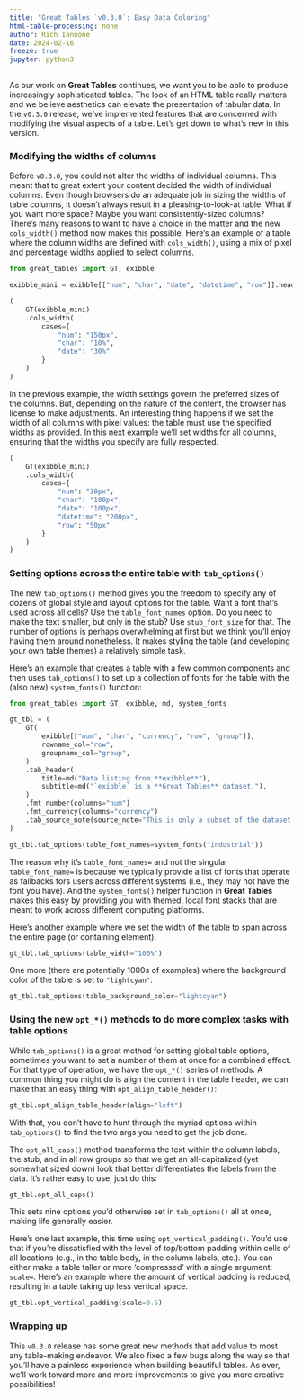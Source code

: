 ```yaml
---
title: "Great Tables `v0.3.0`: Easy Data Coloring"
html-table-processing: none
author: Rich Iannone
date: 2024-02-16
freeze: true
jupyter: python3
---
```


As our work on **Great Tables** continues, we want you to be able to produce increasingly sophisticated tables. The look of an HTML table really matters and we believe aesthetics can elevate the presentation of tabular data. In the `v0.3.0` release, we've implemented features that are concerned with modifying the visual aspects of a table. Let's get down to what's new in this version.

### Modifying the widths of columns

Before `v0.3.0`, you could not alter the widths of individual columns. This meant that to great extent your content decided the width of individual columns. Even though browsers do an adequate job in sizing the widths of table columns, it doesn't always result in a pleasing-to-look-at table. What if you want more space? Maybe you want consistently-sized columns? There's many reasons to want to have a choice in the matter and the new `cols_width()` method now makes this possible. Here's an example of a table where the column widths are defined with `cols_width()`, using a mix of pixel and percentage widths applied to select columns.

```python
from great_tables import GT, exibble

exibble_mini = exibble[["num", "char", "date", "datetime", "row"]].head(5)

(
    GT(exibble_mini)
    .cols_width(
        cases={
            "num": "150px",
            "char": "10%",
            "date": "30%"
        }
    )
)
```

In the previous example, the width settings govern the preferred sizes of the columns. But, depending on the nature of the content, the browser has license to make adjustments. An interesting thing happens if we set the width of all columns with pixel values: the table must use the specified widths as provided. In this next example we'll set widths for all columns, ensuring that the widths you specify are fully respected.

```python
(
    GT(exibble_mini)
    .cols_width(
        cases={
            "num": "30px",
            "char": "100px",
            "date": "100px",
            "datetime": "200px",
            "row": "50px"
        }
    )
)
```

### Setting options across the entire table with `tab_options()`

The new `tab_options()` method gives you the freedom to specify any of dozens of global style and layout options for the table. Want a font that's used across all cells? Use the `table_font_names` option. Do you need to make the text smaller, but only in the stub? Use `stub_font_size` for that. The number of options is perhaps overwhelming at first but we think you'll enjoy having them around nonetheless. It makes styling the table (and developing your own table themes) a relatively simple task.

Here's an example that creates a table with a few common components and then uses `tab_options()` to set up a collection of fonts for the table with the (also new) `system_fonts()` function:

```python
from great_tables import GT, exibble, md, system_fonts

gt_tbl = (
    GT(
        exibble[["num", "char", "currency", "row", "group"]],
        rowname_col="row",
        groupname_col="group",
    )
    .tab_header(
        title=md("Data listing from **exibble**"),
        subtitle=md("`exibble` is a **Great Tables** dataset."),
    )
    .fmt_number(columns="num")
    .fmt_currency(columns="currency")
    .tab_source_note(source_note="This is only a subset of the dataset.")
)

gt_tbl.tab_options(table_font_names=system_fonts("industrial"))
```

The reason why it's `table_font_names=` and not the singular `table_font_name=` is because we typically provide a list of fonts that operate as fallbacks fors users across different systems (i.e., they may not have the font you have). And the `system_fonts()` helper function in **Great Tables** makes this easy by providing you with themed, local font stacks that are meant to work across different computing platforms.

Here's another example where we set the width of the table to span across the entire page (or containing element).

```python
gt_tbl.tab_options(table_width="100%")
```

One more (there are potentially 1000s of examples) where the background color of the table is set to `"lightcyan"`:

```python
gt_tbl.tab_options(table_background_color="lightcyan")
```

### Using the new `opt_*()` methods to do more complex tasks with table options

While `tab_options()` is a great method for setting global table options, sometimes you want to set a number of them at once for a combined effect. For that type of operation, we have the `opt_*()` series of methods. A common thing you might do is align the content in the table header, we can make that an easy thing with `opt_align_table_header()`:

```python
gt_tbl.opt_align_table_header(align="left")
```

With that, you don't have to hunt through the myriad options within `tab_options()` to find the two args you need to get the job done.

The `opt_all_caps()` method transforms the text within the column labels, the stub, and in all row groups so that we get an all-capitalized (yet somewhat sized down) look that better differentiates the labels from the data. It's rather easy to use, just do this:

```python
gt_tbl.opt_all_caps()
```

This sets nine options you'd otherwise set in `tab_options()` all at once, making life generally easier.

Here's one last example, this time using `opt_vertical_padding()`. You'd use that if you're dissatisfied with the level of top/bottom padding within cells of all locations (e.g., in the table body, in the column labels, etc.). You can either make a table taller or more 'compressed' with a single argument: `scale=`. Here's an example where the amount of vertical padding is reduced, resulting in a table taking up less vertical space.

```python
gt_tbl.opt_vertical_padding(scale=0.5)
```

### Wrapping up

This `v0.3.0` release has some great new methods that add value to most any table-making endeavor. We also fixed a few bugs along the way so that you'll have a painless experience when building beautiful tables. As ever, we'll work toward more and more improvements to give you more creative possibilities!
